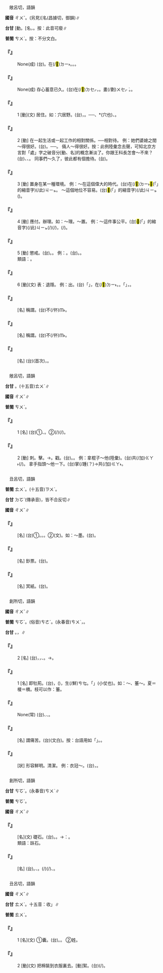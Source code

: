 
=={{ruby|處|ㄔㄨˇ}}==

　敞呂切，語韻

'''國音''' <rt>ㄔㄨˇ</rt>。(另見)[名{{ruby|]|ㄔㄨˋ}}(昌據切，御韻)∥

'''台甘''' [動{{ruby|]|ㄘㄨˋ}}。[名{{ruby|]|ㄘㄨ˪}}{{ruby|。|ㄎㄧˋ}}，{{ruby|企|ㄎㄧㄚ˫}}{{ruby|起|ㄎㄧˋ}}。按：此音可廢∥

'''普閩''' <rt>ㄘㄨˋ</rt>{{ruby|、|ㄘㄨ˪}}。按：不分文白。

    

==='''『{{ruby|設|ㄕㄜˋ}}{{ruby|心|ㄒㄧㄣ}}{{ruby|處|ㄔㄨˇ}}{{ruby|地|ㄉㄧˋ}}』'''===
: None(成) (台){{ruby|將|ㄐㄧㆲ}}{{ruby|心|ㄒㄧㆬ}}{{ruby|比|ㄅㄧˋ}}{{ruby|心|ㄒㄧㆬ}}{{ruby|替|ㄊㄨㆤ˪}}{{ruby|/|ㄊㆤ˪}}{{ruby|人|ㄌㄤˊ}}{{ruby|想|ㄒㄧㆫ˫}}{{ruby|/|ㄒㄧㆧ˫}}。{{ruby|假|ㄍㄚˋ}}{{ruby|使|ㄙㄨˋ}}{{ruby|家|ㄍㄚ}}{{ruby|自|ㄉㄧ˫}}{{ruby|若|ㄋㄚ˫}}在(/<mark>&#xf9853;</mark>)<rt>ㄉㄧ˫</rt>{{ruby|共|ㄍㄤ˫}}{{ruby|款|ㄎㄨㄢˋ}}{{ruby|丌|ㆤ}}{{ruby|境|ㄍㄧㄥˋ}}{{ruby|遇|ㆠㄨ˫}}{{ruby|/|ㆣㄨ˫}}{{ruby|<mark>&#xffa49;</mark>|ㆠㆤㆷ}}{{ruby|/|ㆠㄨㆤㆷ}}{{ruby|怎|ㄗㄨㆩˋ}}{{ruby|/|ㄗㆮˋ}}{{ruby|樣|ㄧㆫ˫}}{{ruby|/|ㄧㆧ˫}}{{ruby|好|ㄏㄜˋ}}。{{ruby|按|ㄢ˪}}{{ruby|爾|ㄋㆤ}}{{ruby|/|ㄋㄧˋ}}{{ruby|生|ㄙㆥ}}{{ruby|/|ㄒㆪ}}{{ruby|去|ㄎㄧ˪}}{{ruby|替|ㄊㄨㆤ˪}}{{ruby|/|ㄊㆤ˪}}{{ruby|人|ㄌㄤˊ}}{{ruby|想|ㄒㄧㆫ˫}}{{ruby|/|ㄒㄧㆧ˫}}。{{ruby|同|ㄉㆲˊ}}{{ruby|情|ㄐㄧㄥˊ}}{{ruby|別|ㄅㄚㆵ ͘}}{{ruby|人|ㄌㄤˊ}}。
    

==='''『{{ruby|處|ㄔㄨˇ}}{{ruby|心|ㄒㄧㄣ}}{{ruby|積|ㄐㄧ}}{{ruby|慮|ㄌㄩˋ}}』'''===
: None(成) 存心蓄意已久。(台){{ruby|心|ㄒㄧㆬ}}{{ruby|肝|ㄍㄨㆩ}}{{ruby|底|ㄉㄨㆤˋ}}{{ruby|/|ㄉㆤˋ}}{{ruby|一|ㄧㆵ}}{{ruby|直|ㄉㄧㆵ ͘}}在(/<mark>&#xf9549;</mark>)<rt>ㄉㆤㆷ</rt>{{ruby|想|ㄒㄧㆫ˫}}{{ruby|/|ㄒㄧㆧ˫}}，{{ruby|想|ㄒㄧㆫ˫}}{{ruby|/|ㄒㄧㆧ˫}}{{ruby|真|ㄐㄧㄣ}}{{ruby|久|ㄍㄨˋ}}{{ruby|丌|ㆤ}}。{{ruby|多|ㄉㄜ}}{{ruby|指|ㄐㄧˋ}}{{ruby|不|ㄅㄨㆵ}}{{ruby|良|ㄌㄧㆲˊ}}{{ruby|丌|ㆤ}}{{ruby|計|ㄍㆤ˪}}畫(/劃)<rt>ㄨㆤㆷ ͘</rt>{{ruby|陰|ㄧㆬ}}{{ruby|謀|ㆠㆦˊ}}。{{ruby|篤|ㄉㄨㆷ}}{{ruby|篤|ㄉㄨㆷ}}{{ruby|想|ㄒㄧㆧ˫}}{{ruby|/|ㄒㄧㆫ˫}}{{ruby|想|ㄒㄧㆧ˫}}{{ruby|/|ㄒㄧㆫ˫}}。
    

==='''『{{ruby|處|ㄔㄨˇ}}』'''===
:1  [動](文) 居住。如：穴居野{{ruby|～|ㄔㄨˇ}}。(台){{ruby|滯|ㄉㄨㄚ˪}}{{ruby|山|ㄙㄨㆩ}}{{ruby|洞|ㄉㆲ˫}}，{{ruby|野|ㄧㄚˋ}}{{ruby|外|ㆣㄨㄚ˫}}{{ruby|生|ㄒㄧㄥ}}{{ruby|活|ㄏㄨㄚㆵ ͘}}。──{{ruby|無|ㆠㄜˊ}}{{ruby|房|ㄅㄤˊ}}{{ruby|屋|ㆦㆶ}}{{ruby|丌|ㆤ}}{{ruby|時|ㄒㄧˊ}}{{ruby|代|ㄉㄞ˫}}、{{ruby|覕|ㆠㄧㆷ}}*{{ruby|山|ㄙㄨㆩ}}{{ruby|<mark>&#xf9065;</mark>|ㄎㄤ}}(穴也)、{{ruby|睏|ㄎㄨㄣ˪}}{{ruby|草|ㄘㄠˋ}}{{ruby|埔|ㄅㆦ}}。
    

==='''『{{ruby|處|ㄔㄨˇ}}』'''===
:2  [動] 在一起生活或一起工作的相對關係。──相對待。 例：她們婆媳之間～得很好。(台){{ruby|<mark>&#xffad9;</mark>|ㄧㄣ}}{{ruby|兩|ㄋㆭ˫}}{{ruby|個|ㆤˊ}}{{ruby|大|ㄉㄚ}}{{ruby|家|ㄍㆤ}}{{ruby|新|ㄒㄧㄣ}}{{ruby|婦|ㄅㄨ˫}}{{ruby|做|ㄗㄨㆤ˪}}{{ruby|/|ㄗㄜ˪}}{{ruby|伙|ㄏㄨㆤˋ}}{{ruby|生|ㄒㄧㄥ}}{{ruby|活|ㄏㄨㄚㆵ ͘}}{{ruby|<mark>&#xffa42;</mark>|ㄍㄚㆷ}}{{ruby|真|ㄐㄧㄣ}}{{ruby|順|ㄙㄨㄣ˫}}{{ruby|序|ㄙㄨ˫}}。──{{ruby|無|ㆠㄜˊ}}{{ruby|衝|ㄑㄧㆲ}}{{ruby|突|ㄉㄨㆵ ͘}}。 倆人～得很好。按：此例陸彙念去聲，可知北京方言對「處」字之破音分[動、名]的概念漸淡了。你跟王科長怎會～不來？(台){{ruby|汝|ㄌㄧˋ}}{{ruby|合|ㄍㄚㆴ}}{{ruby|王|ㆲˊ}}{{ruby|科|ㄎㄜ}}{{ruby|長|ㄉㄧㆫˋ}}{{ruby|/|ㄉㄧㆧˋ}}{{ruby|哪|ㄋㄚˋ}}{{ruby|會|ㄨㆤ˫}}{{ruby|/|ㆤ˫}}{{ruby|歹|ㄆㄞˋ}}{{ruby|/|ㄆㆮˋ}}{{ruby|做|ㄗㄨㆤ˪}}{{ruby|/|ㄗㄜ˪}}{{ruby|伙|ㄏㄨㆤˋ}}、{{ruby|<mark>&#xffa45;</mark>|ㆠㆤ˫}}{{ruby|/|ㆠㄨㆤ˫}}{{ruby|拄|ㄉㄨˋ}}{{ruby|好|ㄏㄜˋ}}、{{ruby|容|ㄧㆲˊ}}{{ruby|易|ㆪ˫}}{{ruby|發|ㄏㄨㄚㆵ}}{{ruby|生|ㄒㄧㄥ}}{{ruby|摩|ㄇㆦˊ}}{{ruby|擦|ㄘㄚㆵ}}。 同事們～久了，彼此都有個擔待。(台){{ruby|同|ㄉㆲˊ}}{{ruby|事|ㄙㄨ˫}}{{ruby|大|ㄉㄞ˫}}{{ruby|家|ㄍㆤ}}{{ruby|做|ㄗㄨㆤ˪}}{{ruby|/|ㄗㄜ˪}}{{ruby|陣|ㄉㄧㄣ˫}}{{ruby|久|ㄍㄨˋ}}{{ruby|了|ㄌㄧㄠˋ}}{{ruby|後|ㄠ˫}}{{ruby|互|ㄏㆦ˫}}{{ruby|相|ㄒㄧㆲ}}{{ruby|攏|ㄌㆲˋ}}{{ruby|會|ㄨㆤ˫}}{{ruby|/|ㆤ˫}}{{ruby|相|ㄒㄧㄜ}}{{ruby|/|ㄙㆩ}}{{ruby|照|ㄐㄧㄠ˪}}{{ruby|顧|ㄍㆦ˪}}。
    

==='''『{{ruby|處|ㄔㄨˇ}}』'''===
:3  [動] 置身在某一種環境。 例：～在這個偉大的時代。(台)在(/<mark>&#xf9853;</mark>)<rt>ㄉㄧ˫</rt><mark>&#xffb50;</mark>(「{{ruby|此|ㄐㄧˋ}}{{ruby|一|ㄐㄧㆵ ͘}}」的縮音字)(/此)<rt>ㄐㄧㆵ</rt>{{ruby|個|ㆤˊ}}{{ruby|偉|ㄨㄧˋ}}{{ruby|大|ㄉㄞ˫}}{{ruby|時|ㄒㄧˊ}}{{ruby|代|ㄉㄞ˫}}{{ruby|生|ㄒㄧㄥ}}{{ruby|活|ㄏㄨㄚㆵ ͘}}。 ～這個地位不容易。(台)<mark>&#xffb50;</mark>(「{{ruby|此|ㄐㄧˋ}}{{ruby|一|ㄐㄧㆵ ͘}}」的縮音字)(/此)<rt>ㄐㄧㆵ</rt>{{ruby|個|ㆤˊ}}{{ruby|職|ㄐㄧㆵ}}{{ruby|位|ㄨㄧ˫}}{{ruby|<mark>&#xffa49;</mark>|ㆠㆤㆷ}}{{ruby|/|ㆠㄨㆤㆷ}}{{ruby|坐|ㄗㄜ˫}}{{ruby|/|ㄗㆤ˫}}({{ruby|久|ㄍㄨˋ}}){{ruby|無|ㆠㄜˊ}}{{ruby|<mark>&#xf9075;</mark>|ㄏㄧㄚㆷ}}{{ruby|簡|ㄍㄢˋ}}{{ruby|單|ㄉㄢ}}。
:
    

==='''『{{ruby|處|ㄔㄨˇ}}』'''===
:4  [動] 應付。辦理。如：～理。～置。 例：～這件事{{ruby|得|ㄉㄟˇ}}公平。(台){{ruby|若|ㄋㄚ˫}}{{ruby|<mark>&#xffa49;</mark>|ㆠㆤㆷ}}{{ruby|/|ㆠㄨㆤㆷ}}{{ruby|處|ㄘㄨˋ}}{{ruby|理|ㄌㄧˋ}}<mark>&#xffb50;</mark>(「{{ruby|此|ㄐㄧˋ}}{{ruby|一|ㄐㄧㆵ ͘}}」的縮音字)(/此)<rt>ㄐㄧㆵ</rt>{{ruby|件|ㄍㄧㆩ˫}}{{ruby|載|ㄉㄞ˫}}(/{{ruby|戴|ㄉㄞ˪}}){{ruby|事|ㄐㄧ˪}}(/{{ruby|事|ㄉㄞ˫}}{{ruby|情|ㄐㄧ˪}})，{{ruby|著|ㄉㄧㄜㆷ ͘}}{{ruby|愛|ㄞ˪}}{{ruby|會|ㄨㆤ˫}}{{ruby|/|ㆤ˫}}(/{{ruby|有|ㄨ˫}}){{ruby|公|ㄍㆲ}}{{ruby|平|ㄅㆪˊ}}{{ruby|/|ㄅㆥˊ}}。
    

==='''『{{ruby|處|ㄔㄨˇ}}』'''===
:5  [動] 懲戒。(台){{ruby|警|ㄍㄧㄥˋ}}{{ruby|告|ㄍㄜ˪}}。{{ruby|辦|ㄅㄢ˫}}{{ruby|罪|ㄗㄨㆤ˫}}。 例：{{ruby|～|ㄔㄨˇ}}{{ruby|罰|ㄈㄚˊ}}。(台){{ruby|處|ㄘㄨˋ}}{{ruby|罰|ㄏㄨㄚㆵ ͘}}。{{ruby|辦|ㄅㄢ˫}}{{ruby|人|ㄌㄤˊ}}{{ruby|丌|ㆤ}}{{ruby|罪|ㄗㄨㆤ˫}}{{ruby|過|ㄍㆦ˪}}{{ruby|/|ㄍㄜ˪}}。
:類語：{{ruby|懲|ㄔㄥˊ}}{{ruby|處|ㄔㄨˇ}}。
:
    

==='''『{{ruby|處|ㄔㄨˇ}}』'''===
:6  [動](文) 表：退隱。 例：出{{ruby|～|ㄔㄨˇ}}。(台)「{{ruby|出|ㄘㄨㆵ}}」，{{ruby|是|ㄒㄧ˫}}{{ruby|出|ㄘㄨㆵ}}{{ruby|外|ㆣㄨㄚ˫}}在(/<mark>&#xf9549;</mark>)<rt>ㄉㄧ˫</rt>{{ruby|社|ㄒㄧㄚ˫}}{{ruby|會|ㄏㄨㆤ˫}}{{ruby|上|ㄒㄧㆲ˫}}{{ruby|活|ㄏㄨㄚㆵ ͘}}{{ruby|動|ㄉㆲ˫}}。{{ruby|做|ㄗㄨㆤ˪}}{{ruby|/|ㄗㄜ˪}}{{ruby|官|ㄍㄨㆩ}}。「{{ruby|處|ㄘㄨˋ}}」，{{ruby|指|ㄐㄧˋ}}{{ruby|退|ㄊㄨㆤ˪}}{{ruby|/|ㄊㆤ˪}}{{ruby|居|ㄍㄨ}}{{ruby|/|ㄍㄧ}}{{ruby|家|ㄍㄚ}}{{ruby|鄉|ㄏㄧㆲ}}{{ruby|隱|ㄨㄣˋ}}{{ruby|居|ㄍㄨ}}{{ruby|/|ㄍㄧ}}。
    

==='''『{{ruby|處|ㄔㄨˇ}}{{ruby|女|ㄋㄩˇ}}』'''===
: [名] 稱謂。(台){{ruby|稱|ㄑㄧㄥ}}不(/伓)<rt>ㆬ˫</rt>{{ruby|曾|ㆠㄚㆵ}}{{ruby|結|ㄍㄧㄚㆵ}}{{ruby|婚|ㄏㄨㄣ}}{{ruby|丌|ㆤ}}{{ruby|女|ㄌㄧˋ}}{{ruby|/|ㄌㄨˋ}}{{ruby|子|ㄗㄨˋ}}。
    

==='''『{{ruby|處|ㄔㄨˇ}}{{ruby|士|ㄕˋ}}』'''===
: [名] 稱謂。(台){{ruby|古|ㄍㆦˋ}}{{ruby|早|ㄗㄚˋ}}{{ruby|稱|ㄑㄧㄥ}}{{ruby|有|ㄨ˫}}{{ruby|學|ㄏㄚㆶ ͘}}{{ruby|問|ㆠㄨㄣ˫}}{{ruby|有|ㄨ˫}}{{ruby|才|ㄗㄞˊ}}{{ruby|能|ㄌㄧㄥˊ}}{{ruby|卻|ㄎㄧㆦㆶ}}{{ruby|隱|ㄨㄣˋ}}{{ruby|居|ㄍㄧ}}{{ruby|/|ㄍㄨ}}不(/伓)<rt>ㆬ˫</rt>{{ruby|出|ㄘㄨㆵ}}{{ruby|社|ㄒㄧㄚ˫}}{{ruby|會|ㄏㄨㆤ˫}}{{ruby|做|ㄗㄨㆤ˪}}{{ruby|/|ㄗㄜ˪}}{{ruby|官|ㄍㄨㆩ}}{{ruby|丌|ㆤ}}{{ruby|人|ㄌㄤˊ}}。
    

==='''『{{ruby|處|ㄔㄨˇ}}{{ruby|女|ㄋㄩˇ}}{{ruby|航|ㄏㄤˊ}}』'''===
: [名] (台){{ruby|新|ㄒㄧㄣ}}{{ruby|設|ㄒㄧㄚㆵ}}{{ruby|航|ㄏㆲˊ}}{{ruby|空|ㄎㆲ}}{{ruby|航|ㄏㆲˊ}}{{ruby|海|ㄏㄞˋ}}{{ruby|丌|ㆤ}}{{ruby|頭|ㄊㄠˊ}}{{ruby|一|ㄐㄧㆵ ͘}}{{ruby|擺|ㄅㄞˋ}}(首次){{ruby|航|ㄏㆲˊ}}{{ruby|行|ㄏㄧㄥˊ}}，{{ruby|叫|ㄍㄧㄜ˪}}{{ruby|做|ㄗㄨㆤ˪}}{{ruby|/|ㄗㄜ˪}}{{ruby|處|ㄘㄨˋ}}{{ruby|女|ㄌㄧˋ}}{{ruby|/|ㄌㄨˋ}}{{ruby|航|ㄏㄤˊ}}{{ruby|/|ㄏㆲˊ}}。
    

=={{ruby|杵|ㄔㄨˇ}}==

　敞呂切，語韻

'''台甘''' {{ruby|(文)|ㄘㄨˋ}}{{ruby|、|ㄊㄨˋ}}。(十五音)<rt>ㄊㄨˋ</rt>∥

'''國音''' <rt>ㄔㄨˇ</rt>∥

'''普閩''' <rt>ㄘㄨˋ</rt>。

    

==='''『{{ruby|杵|ㄔㄨˇ}}』'''===
:1  [名] (台)①{{ruby|舂|ㄐㄧㄥ}}{{ruby|米|ㆠㄧˋ}}{{ruby|用|ㄧㄥ˫}}{{ruby|/|ㄧㆲ˫}}{{ruby|丌|ㆤ}}{{ruby|槌|ㄊㄨㄧˊ}}{{ruby|仔|ㄚ}}、{{ruby|舂|ㄐㄧㄥ}}{{ruby|臼|ㄎㄨ˫}}{{ruby|槌|ㄊㄨㄧˊ}}。②{{ruby|洗|ㄙㄨㆤˋ}}{{ruby|/|ㄙㆤˋ}}{{ruby|衫|ㄙㆩ}}{{ruby|時|ㄒㄧˊ}}{{ruby|擣|ㄉㄜˋ}}(/{{ruby|捶|ㄉㄨㄧˊ}}){{ruby|衣|ㄧ}}(/{{ruby|摃|ㄍㆲ˪}}{{ruby|衫|ㄙㆩ}}){{ruby|丌|ㆤ}}{{ruby|槌|ㄊㄨㄧˊ}}{{ruby|仔|ㄚ}}。
    

==='''『{{ruby|杵|ㄔㄨˇ}}』'''===
:2  [動] 刺。擊。→{{ruby|捅|ㄊㄨㄥˇ}}。戳。(台){{ruby|突|ㄉㄨㆷ ͘}}。{{ruby|<mark>&#xffad2;</mark>|ㄌㆲ˪}}。 例：拿棍子～他(陸彙)。(台){{ruby|用|ㄧㄥ˫}}{{ruby|/|ㄧㆲ˫}}{{ruby|槌|ㄊㄨㄧˊ}}{{ruby|仔|ㄚ}}共(/加)<rt>ㄍㄚ˫</rt>{{ruby|突|ㄉㄨㆷ ͘}}(/{{ruby|<mark>&#xffad2;</mark>|ㄌㆲ˪}})。 拿手指頭～他一下。(台){{ruby|用|ㄧㄥ˫}}{{ruby|/|ㄧㆲ˫}}{{ruby|手|ㄑㄧㄨˋ}}掌{/踵(？){{ruby|}|ㄐㄧㄥˋ}}→{{ruby|指|ㄐㄧㄥˋ}}{{ruby|頭|ㄊㄠˊ}}{{ruby|仔|ㄚ}}共(/加)<rt>ㄍㄚ˫</rt>{{ruby|突|ㄉㄨㆷ ͘}}。
    

=={{ruby|楮|ㄔㄨˇ}}==

　丑呂切，語韻

'''普閩''' <rt>ㄊㄨˋ</rt>。(十五音)<rt>ㄗㄨˋ</rt>。

'''台甘''' <rt>ㄉㆦˋ</rt>{{ruby|。|ㄗㄨˋ}}(傳承音)，皆不合反切∥

'''國音''' <rt>ㄔㄨˇ</rt>∥

    

==='''『{{ruby|楮|ㄔㄨˇ}}』'''===
: [名] (台)①{{ruby|樹|ㄑㄧㄨ˫}}{{ruby|名|ㄇㄧㄚˊ}}。{{ruby|又|ㄧㄨ˫}}{{ruby|名|ㄇㄧㄚˊ}}{{ruby|穀|ㄍㆦㆶ}}{{ruby|樹|ㄑㄧㄨ˫}}。{{ruby|樹|ㄑㄧㄨ˫}}{{ruby|皮|ㄆㄨㆤˊ}}{{ruby|/|ㄆㆤˊ}}{{ruby|丌|ㆤ}}{{ruby|纖|ㄑㄧㆰ}}{{ruby|維|ㄨㄧˊ}}{{ruby|是|ㄒㄧ˫}}{{ruby|製|ㄗㆤ˪}}{{ruby|造|ㄗㄜ˫}}{{ruby|桑|ㄙㆲ}}{{ruby|皮|ㄆㆤˊ}}{{ruby|/|ㄆㄨㆤˊ}}{{ruby|紙|ㄗㄨㄚˋ}}{{ruby|及|ㄍㄚㆴ}}{{ruby|宣|ㄙㄨㄢ}}{{ruby|紙|ㄗㄨㄚˋ}}{{ruby|丌|ㆤ}}{{ruby|原|ㆣㄨㄢˊ}}{{ruby|料|ㄌㄧㄠ˫}}。②(文){{ruby|紙|ㄗㄨㄚˋ}}{{ruby|丌|ㆤ}}{{ruby|代|ㄉㄞ˫}}{{ruby|稱|ㄑㄧㄥ}}。如：～墨。(台){{ruby|紙|ㄗㄨㄚˋ}}{{ruby|及|ㄍㄚㆴ}}{{ruby|墨|ㆠㄚㆶ ͘}}。
    

==='''『{{ruby|楮|ㄔㄨˇ}}{{ruby|幣|ㄅㄧˋ}}』'''===
: [名] 鈔票。(台){{ruby|紙|ㄗㄨㄚˋ}}{{ruby|票|ㄆㄧㄜ˪}}。
    

==='''『{{ruby|楮|ㄔㄨˇ}}{{ruby|錢|ㄑㄧㄢˊ}}』'''===
: [名] 冥紙。(台){{ruby|銀|ㆣㄨㄣˊ}}{{ruby|/|ㆣㄧㄣˊ}}{{ruby|紙|ㄗㄨㄚˋ}}。
    

=={{ruby|楚|ㄔㄨˇ}}==

　創所切，語韻

'''國音''' <rt>ㄔㄨˇ</rt>∥

'''普閩''' <rt>ㄘㆦˋ</rt>。(俗音)<rt>ㄘㄜˋ</rt>。(永春音)<rt>ㄘㄨˋ</rt>，{{ruby|清|ㄑㄧㄥ}}{{ruby|楚|ㄘㄨˋ}}。

'''台甘''' {{ruby|(文)|ㄘㆦˋ}}。{{ruby|(語)|ㄘㄜˋ}}，{{ruby|清|ㄑㄧㄥ}}{{ruby|楚|ㄘㄜˋ}}∥

    

==='''『{{ruby|楚|ㄔㄨˇ}}』'''===
:2  [名] (台){{ruby|國|ㄍㆦㆶ}}{{ruby|名|ㄇㄧㄚˊ}}，{{ruby|戰|ㄐㄧㄢ˪}}{{ruby|國|ㄍㆦㆶ}}{{ruby|七|ㄑㄧㆵ}}{{ruby|雄|ㄏㄧㆲˊ}}{{ruby|之|ㄐㄧ}}{{ruby|一|ㄧㆵ}}，{{ruby|在|ㄗㄞ˫}}{{ruby|湖|ㆦˊ}}{{ruby|南|ㄌㆰˊ}}、{{ruby|湖|ㆦˊ}}{{ruby|北|ㄅㄚㆶ}}{{ruby|一|ㄧㆵ}}{{ruby|帶|ㄉㄞ˪}}。→{{ruby|所|ㄙㆦˋ}}{{ruby|以|ㄧˋ}}{{ruby|又|ㄧㄨ˫}}{{ruby|是|ㄒㄧ˫}}{{ruby|湖|ㆦˊ}}{{ruby|北|ㄅㄚㆶ}}{{ruby|省|ㄒㄧㄥˋ}}{{ruby|丌|ㆤ}}{{ruby|代|ㄉㄞ˫}}{{ruby|稱|ㄑㄧㄥ}}。
    

==='''『{{ruby|楚|ㄔㄨˇ}}』'''===
:1  [名] 即牡荊。(台){{ruby|葉|ㄏㄧㄜㆷ ͘}}{{ruby|有|ㄨ˫}}{{ruby|齒|ㄎㄧˋ}}，{{ruby|梗|ㄍㄧㄥ˫}}({{ruby|葉|ㄏㄧㄜㆷ ͘}}{{ruby|丌|ㆤ}}{{ruby|枝|ㄍㄧ}}{{ruby|骨|ㄍㄨㆵ}}){{ruby|有|ㄨ˫}}{{ruby|毛|ㄇㆦ}}{{ruby|/|ㄇㆭˊ}}，生(/鮮)<rt>ㄘㆥ</rt>{{ruby|/|ㄑㆪ}}{{ruby|丌|ㆤ}}{{ruby|葉|ㄏㄧㄜㆷ ͘}}{{ruby|可|ㄎㄜˋ}}{{ruby|以|ㄧˋ}}{{ruby|做|ㄗㄨㆤ˪}}{{ruby|/|ㄗㄜ˪}}{{ruby|藥|ㄧㄜㆷ ͘}}。{{ruby|古|ㄍㆦˋ}}{{ruby|早|ㄗㄚˋ}}{{ruby|人|ㄌㄤˊ}}{{ruby|用|ㄧㄥ˫}}{{ruby|/|ㄧㆲ˫}}{{ruby|<mark>&#xffacb;</mark>|ㄗㆤ}}「{{ruby|楚|ㄘㄜˋ}}」{{ruby|丌|ㆤ}}{{ruby|枝|ㄍㄧ}}{{ruby|骨|ㄍㄨㆵ}}{{ruby|作|ㄗㄜ˪}}{{ruby|細|ㄙㄨㆤ˪}}{{ruby|/|ㄙㆤ˪}}{{ruby|枝|ㄍㄧ}}{{ruby|箠|ㄘㆤˊ}}{{ruby|/|ㄘㄨㆤˊ}}{{ruby|仔|ㄚ}}(小仗也){{ruby|扑|ㄆㄚㆷ}}{{ruby|人|ㄌㄤˊ}}。如：{{ruby|夏|ㄐㄧㄚˇ}}～、箠～。夏＝榎＝檟。枝可以作：箠。
    

==='''『{{ruby|楚|ㄔㄨˇ}}{{ruby|楚|ㄔㄨˇ}}{{ruby|可|ㄎㄜˇ}}{{ruby|憐|ㄌㄧㄢˊ}}』'''===
: None(常) (台){{ruby|形|ㄏㄧㄥˊ}}{{ruby|容|ㄧㆲˊ}}{{ruby|女|ㄌㄧˋ}}{{ruby|/|ㄌㄨˋ}}{{ruby|子|ㄗㄨˋ}}{{ruby|纖|ㄑㄧㆰ}}{{ruby|細|ㄙㄨㆤ˪}}{{ruby|/|ㄙㆤ˪}}、{{ruby|嬌|ㄍㄧㄠ}}{{ruby|弱|ㆢㄧㆦㆶ ͘}}{{ruby|/|ㄌㄧㆦㆶ ͘}}{{ruby|可|ㄎㄜˋ}}{{ruby|愛|ㄞ˪}}、{{ruby|可|ㄎㄜˋ}}{{ruby|憐|ㄌㄧㄢˊ}}。
    

==='''『{{ruby|苦|ㄎㄨˇ}}{{ruby|楚|ㄔㄨˇ}}』'''===
: [名] 謂痛苦。(台){{ruby|苦|ㄎㆦˋ}}{{ruby|楚|ㄘㆦˋ}}(文白)。按：台語用如「{{ruby|苦|ㄎㆦ}}{{ruby|衷|ㄉㄧㆲ}}」。{{ruby|心|ㄒㄧㆬ}}{{ruby|內|ㄌㄞ˫}}{{ruby|丌|ㆤ}}{{ruby|困|ㄎㄨㄣ˪}}{{ruby|難|ㄌㄢˊ}}。
    

==='''『{{ruby|楚|ㄔㄨˇ}}{{ruby|楚|ㄔㄨˇ}}』'''===
: [狀] 形容鮮明。清潔。 例：衣冠～。(台){{ruby|穿|ㄑㄧㄥ˫}}{{ruby|衫|ㄙㆩ}}{{ruby|戴|ㄉㄧ˪}}{{ruby|帽|ㆠㄜ˫}}，{{ruby|衣|ㄧ}}{{ruby|服|ㄏㆦㆶ ͘}}{{ruby|整|ㄐㄧㄥˋ}}{{ruby|齊|ㄗㄨㆤˊ}}{{ruby|/|ㄗㆤˊ}}{{ruby|又|ㄧㄨ˫}}{{ruby|鮮|ㄘㆥ}}{{ruby|/|ㄑㆪ}}{{ruby|婥|ㄑㄧㄜㆷ}}。
    

=={{ruby|礎|ㄔㄨˇ}}==

　創所切，語韻

'''台甘''' <rt>ㄘㆦˋ</rt>。(永春音)<rt>ㄘㄨˋ</rt>∥

'''普閩''' <rt>ㄘㆦˋ</rt>。

'''國音''' <rt>ㄔㄨˇ</rt>∥

    

==='''『{{ruby|礎|ㄔㄨˇ}}』'''===
: [名](文) 礎石。(台){{ruby|柱|ㄊㄧㄠ˫}}{{ruby|腳|ㄎㄚ}}{{ruby|石|ㄐㄧㄜㆷ ͘}}。{{ruby|楔|ㄒㄧㄚㆴ}}{{ruby|柱|ㄊㄧㄠ˫}}{{ruby|仔|ㄚ}}{{ruby|下|ㆤ˫}}{{ruby|面|ㆠㄧㄣ˫}}{{ruby|丌|ㆤ}}{{ruby|石|ㄐㄧㄜㆷ ͘}}。→{{ruby|轉|ㄗㄨㄢˋ}}{{ruby|謂|ㄨㄧ˫}}：{{ruby|一|ㄧㆵ}}{{ruby|切|ㄘㆤ˪}}{{ruby|事|ㄙㄨ˫}}{{ruby|物|ㆠㄨㆵ ͘}}{{ruby|丌|ㆤ}}{{ruby|根|ㄍㄨㄣ}}{{ruby|/|ㄍㄧㄣ}}{{ruby|本|ㄅㄨㄣˋ}}。
:類語：趺石。
:
    

==='''『{{ruby|基|ㄐㄧ}}{{ruby|礎|ㄔㄨˇ}}』'''===
: [名] (台){{ruby|基|ㄍㄧ}}{{ruby|礎|ㄘㆦˋ}}。{{ruby|房|ㄅㄤˊ}}{{ruby|屋|ㆦㆶ}}{{ruby|丌|ㆤ}}{{ruby|地|ㄉㄨㆤ˫}}{{ruby|/|ㄉㆤ˫}}{{ruby|基|ㄍㄧ}}、{{ruby|礎|ㄘㆦˋ}}{{ruby|石|ㄐㄧㄜㆷ ͘}}。{{ruby|轉|ㄗㄨㄢˋ}}{{ruby|指|ㄐㄧˋ}}{{ruby|載|ㄉㄞ˫}}(/{{ruby|戴|ㄉㄞ˪}}){{ruby|事|ㄐㄧ˪}}(/{{ruby|事|ㄉㄞ˫}}{{ruby|情|ㄐㄧ˪}}){{ruby|丌|ㆤ}}{{ruby|基|ㄍㄧ}}{{ruby|本|ㄅㄨㄣˋ}}、{{ruby|根|ㄍㄨㄣ}}{{ruby|/|ㄍㄧㄣ}}{{ruby|本|ㄅㄨㄣˋ}}。
    

=={{ruby|褚|ㄔㄨˇ}}==

　丑呂切，語韻

'''國音''' <rt>ㄔㄨˇ</rt>∥

'''台甘''' <rt>ㄊㄨˋ</rt>{{ruby|、|ㄉㆦˋ}}{{ruby|、|ㄗㄨˋ}}。十五音：收{{ruby|「|ㄊㄨˋ}}{{ruby|、|ㄗㄨˋ}}」∥

'''普閩''' <rt>ㄊㄨˋ</rt>。

    

==='''『{{ruby|褚|ㄔㄨˇ}}』'''===
:1  [名](文) ①囊。(台){{ruby|囊|ㄌㆲˊ}}。{{ruby|袋|ㄉㆤ˫}}{{ruby|仔|ㄚ}}。 ②姓。
    

==='''『{{ruby|褚|ㄔㄨˇ}}』'''===
:2  [動](文) 把棉裝到衣服裏去。[動]絮。(台){{ruby|鋪|ㄆㆦ}}(/{{ruby|入|ㆢㄧㆴ ͘}}{{ruby|/|ㄌㄧㆴ ͘}}){{ruby|棉|ㄇㄧˊ}}{{ruby|落|ㄌㄜㆷ ͘}}{{ruby|夾|ㆣㄧㄚㆴ}}{{ruby|裘|ㄏㄧㄨˊ}}。
    
